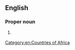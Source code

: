 ==English==
{{wikipedia}}

===Proper noun===
{{en-proper noun}}

# {{senseid|en|Q889394}} {{n-g|A former country and colony of Portugal in Africa, now called [[Mozambique]].}}
#: {{syn|en|Portuguese Mozambique}}

[[Category:en:Countries of Africa]]